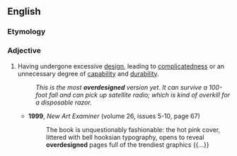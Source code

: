 ==English==

===Etymology===
{{prefix|over|designed|lang=en}}

===Adjective===
{{en-adj}}

# Having undergone excessive [[design]], leading to [[complicated]]ness or an unnecessary degree of [[capability]] and [[durability]].
#: ''This is the most '''overdesigned''' version yet. It can survive a 100-foot fall and can pick up satellite radio; which is kind of overkill for a disposable razor.''
#* '''1999''', ''New Art Examiner'' (volume 26, issues 5-10, page 67)
#*: The book is unquestionably fashionable: the hot pink cover, littered with bell hooksian<!--sic--> typography, opens to reveal '''overdesigned''' pages full of the trendiest graphics {{...}}